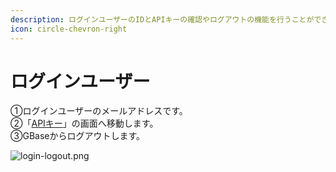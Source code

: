 ```yaml
---
description: ログインユーザーのIDとAPIキーの確認やログアウトの機能を行うことができます。
icon: circle-chevron-right
---
```


# ログインユーザー

①ログインユーザーのメールアドレスです。\
②「[APIキー](key.mdx)」の画面へ移動します。\
③GBaseからログアウトします。

![login-logout.png](../.gitbook/assets/login-logout.png)
